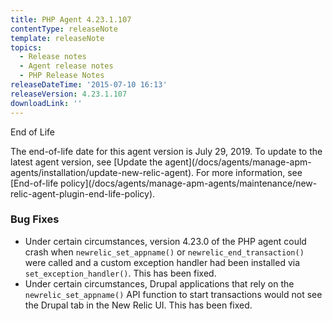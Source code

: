 ```yaml
---
title: PHP Agent 4.23.1.107
contentType: releaseNote
template: releaseNote
topics:
  - Release notes
  - Agent release notes
  - PHP Release Notes
releaseDateTime: '2015-07-10 16:13'
releaseVersion: 4.23.1.107
downloadLink: ''
---
```


End of Life

<Callout variant="important">
  The end-of-life date for this agent version is July 29, 2019. To update to the latest agent version, see [Update the agent](/docs/agents/manage-apm-agents/installation/update-new-relic-agent). For more information, see [End-of-life policy](/docs/agents/manage-apm-agents/maintenance/new-relic-agent-plugin-end-life-policy).
</Callout>

### Bug Fixes

* Under certain circumstances, version 4.23.0 of the PHP agent could crash when `newrelic_set_appname()` or `newrelic_end_transaction()` were called and a custom exception handler had been installed via `set_exception_handler()`. This has been fixed.
* Under certain circumstances, Drupal applications that rely on the `newrelic_set_appname()` API function to start transactions would not see the Drupal tab in the New Relic UI. This has been fixed.
